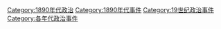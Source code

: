 [[Category:1890年代政治|Category:1890年代政治]]
[[Category:1890年代事件|Category:1890年代事件]]
[[Category:19世纪政治事件|Category:19世纪政治事件]]
[[Category:各年代政治事件|Category:各年代政治事件]]